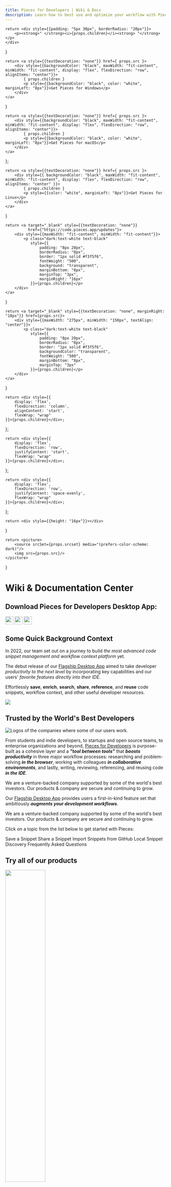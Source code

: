 ```yaml
---
title: Pieces for Developers | Wiki & Docs
description: Learn how to best use and optimize your workflow with Pieces for Developers! Read the sections in sequential order or click the links in the navigation on the right to get directly to the topic you need.
---
```


    return <div style={{padding: "5px 30px", borderRadius: "20px"}}>
        <p><strong>" </strong><i>{props.children}</i><strong> "</strong></p>
    </div>
}

    return <a style={{textDecoration: "none"}} href={ props.src }>
        <div style={{backgroundColor: "black", maxWidth: "fit-content", minWidth: "fit-content", display: "flex", flexDirection: "row", alignItems: "center"}}>
            { props.children }
            <p style={{backgroundColor: "black", color: "white", marginLeft: "8px"}}>Get Pieces for Windows</p>
        </div>
    </a>
}

    return <a style={{textDecoration: "none"}} href={ props.src }>
        <div style={{backgroundColor: "black", maxWidth: "fit-content", minWidth: "fit-content", display: "flex", flexDirection: "row", alignItems: "center"}}>
            { props.children }
            <p style={{backgroundColor: "black", color: "white", marginLeft: "8px"}}>Get Pieces for macOS</p>
        </div>
    </a>
};

    return <a style={{textDecoration: "none"}} href={ props.src }>
        <div style={{ backgroundColor: "black", maxWidth: "fit-content", minWidth: "fit-content", display: "flex", flexDirection: "row", alignItems: "center" }}>
            { props.children }
            <p style={{color: "white", marginLeft: "8px"}}>Get Pieces for Linux</p>
        </div>
    </a>
}

    return <a target="_blank" style={{textDecoration: "none"}}
              href={"https://code.pieces.app/updates"}>
        <div style={{maxWidth: "fit-content", minWidth: "fit-content"}}>
            <p class="dark:text-white text-black"
               style={{
                   padding: "8px 20px",
                   borderRadius: "8px",
                   border: "1px solid #f3f5f6",
                   fontWeight: "500",
                   background: "transparent",
                   marginBottom: "8px",
                   marginTop: "3px",
                   marginRight: "16px"
               }}>{props.children}</p>
        </div>
    </a>
}

    return <a target="_blank" style={{textDecoration: "none", marginRight: "18px"}} href={props.src}>
        <div style={{maxWidth: "275px", minWidth: "150px", textAlign: "center"}}>
            <p class="dark:text-white text-black"
               style={{
                   padding: "8px 20px",
                   borderRadius: "8px",
                   border: "1px solid #f3f5f6",
                   backgroundColor: "transparent",
                   fontWeight: "500",
                   marginBottom: "8px",
                   marginTop: "3px"
               }}>{props.children}</p>
        </div>
    </a>
}

    return <div style={{
        display: 'flex',
        flexDirection: 'column',
        alignContent: 'start',
        flexWrap: "wrap"
    }}>{props.children}</div>;
};

    return <div style={{
        display: 'flex',
        flexDirection: 'row',
        justifyContent: 'start',
        flexWrap: "wrap"
    }}>{props.children}</div>;
};

    return <div style={{
        display: 'flex',
        flexDirection: 'row',
        justifyContent: 'space-evenly',
        flexWrap: "wrap"
    }}>{props.children}</div>;
};

    return <div style={{height: "16px"}}></div>
}

    return <picture>
        <source srcSet={props.srcset} media="(prefers-color-scheme: dark)"/>
        <img src={props.src}/>
    </picture>
}


# Wiki & Documentation Center

<HeaderImage src="https://storage.googleapis.com/pieces_static_resources/pfd_wiki/WIKI_HEADER_LM.png"
             srcset="https://storage.googleapis.com/pieces_static_resources/pfd_wiki/WIKI_HEADER_DM.png"></HeaderImage>

## Download Pieces for Developers Desktop App:

<Spacer></Spacer>

<GridFlexRow>
    <InstallButtonWindows src="/installation-getting-started/windows">
        <Image width="25px" src={"/assets/windows_logo_old.png"} />
    </InstallButtonWindows>
    <InstallButtonLinux src="/installation-getting-started/linux">
        <Image width="25px"src={"/assets/linux_logo.png"} />
    </InstallButtonLinux>
    <InstallButtonMac src="/installation-getting-started/macos">
        <Image width="25px" src={"/assets/mac_os.png"} />
    </InstallButtonMac>
</GridFlexRow>

## Some Quick Background Context

In 2022, our team set out on a journey to build _the most advanced code snippet management and workflow context platform_ yet.

The debut release of our <a href="{{ links.website.home }}">Flagship Desktop App</a> aimed to take developer _productivity to the next level_ by incorporating key capabilities and our users' _favorite features directly into their IDE_.

Effortlessly **save**, **enrich**, **search**, **share**, **reference**, and **reuse** code snippets, workflow context, and other useful developer resources.

<Image zoom src="https://storage.googleapis.com/pieces_multimedia/PROMOTIONAL/PIECES_FOR_DEVELOPERS/VS_CODE/MACOS/RIGHT-CLICK_SAVE/16X9/PIECES_FOR_DEVELOPERS-VS_CODE-RIGHT-CLICK_SAVE-MACOS-16X9-5_18_2023.GIF" />


## Trusted by the World's Best Developers
![Logos of the companies where some of our users work.](https://storage.googleapis.com/pieces_static_resources/vs_code_marketplace/GIFs/TRUSTED_BY_SOME_OF_THE_WORLDS_BEST_DEVELOPERS_LEFT_ALIGNED)

From students and indie developers, to startups and open source teams, to enterprise organizations and beyond, <a href="{{ links.website.home }}">Pieces for Developers</a> is purpose-built as a cohesive layer and a **_"tool between tools"_** that **_boosts productivity_** in three major workflow processes: researching and problem-solving **_in the browser_**, working with colleagues **_in collaborative environments_**, and lastly, writing, reviewing, referencing, and reusing code **_in the IDE_**.

We are a venture-backed company supported by some of the world's best investors. Our products & company are secure and continuing to grow.

Our <a href="{{ links.website.pfd_desktop_install }}">Flagship Desktop App</a> provides users a first-in-kind feature set that ambitiously **_augments your development workflows_**.



<QuoteCallout>We are a venture-backed company supported by some of the world's best investors. Our products & company
    are secure and continuing to grow.</QuoteCallout>

Click on a topic from the list below to get started with Pieces:

<GridFlexRow>
    <JumpButtons src="{{ links.internal.product_highlights.save_materials }}">Save a Snippet</JumpButtons>
    <JumpButtons src="{{ links.internal.personalized_link_sharing.single_click_link_sharing }}">Share a
        Snippet</JumpButtons>
    <JumpButtons src="{{ links.internal.product_highlights.import_gists }}">Import Snippets from GitHub</JumpButtons>
    <JumpButtons src="{{ links.internal.product_highlights.in_project_snippet_discovery }}">Local Snippet
        Discovery</JumpButtons>
    <JumpButtons src="{{ links.internal.faqs }}">Frequently Asked Questions</JumpButtons>
</GridFlexRow>

## Try all of our products
<GridFlexSpaceEvenlyRow>
    <a href="{{ links.website.pfd_desktop_install }}"><Image width="50%" src="/assets/pfd_logo.png" /></a>
    <a href="{{ links.extensions.chrome }}"><Image width="50%" src="/assets/chrome_logo.png" /></a>
    <a href="{{ links.extensions.jetbrains }}"><Image width="50%" src="/assets/jetbrains_logo.png" /></a>
    <a href="{{ links.extensions.vscode }}"><Image width="50%" src="/assets/vscode_logo.png" /></a>
    <a href="{{ links.extensions.edge }}"><Image width="50%" src="/assets/edge_logo.png" /></a>
</GridFlexSpaceEvenlyRow>

